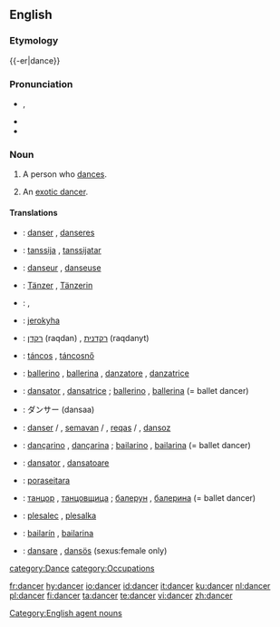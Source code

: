 ==English==

===Etymology===
{{-er|dance}}

===Pronunciation===
* {{a|UK}} {{IPA|/ˈdæns.ə(ɹ)/}}, {{SAMPA|/"d{ns.@(r)/}}
* {{audio|en-us-dancer.ogg|Audio (US)}}
* {{rhymes|ɑːnsə(r)}}

===Noun===
{{wikipedia}}
{{en-noun}}

# A person who [[dances]].
# {{euphemism}} An [[exotic dancer]].

====Translations====
{{trans-top|A person who dances}}
{{trans-mid}}
{{trans-bottom}}

{{trans-top|An exotic dancer}}
{{trans-mid}}
{{trans-bottom}}
{{checktrans-top}}
* {{ttbc|Dutch}}: [[danser]] {{m}}, [[danseres]] {{f}}
* {{ttbc|Finnish}}: [[tanssija]] {{m}}, [[tanssijatar]] {{f}}
* {{ttbc|French}}: [[danseur]] {{m}}, [[danseuse]] {{f}}
* {{ttbc|German}}: [[Tänzer]] {{m}}, [[Tänzerin]] {{f}}
* {{ttbc|Greek}}: {{t|el|χορευτής|m|tr=choreftís}}, {{t|el|χορεύτρια|f|tr=choréftria}}
* {{ttbc|Guarani}}: [[jerokyha]]
* {{ttbc|Hebrew}}: [[רקדן]] (raqdan) {{m}}, [[רקדנית]] (raqdanyt) {{f}}
* {{ttbc|Hungarian}}: [[táncos]] {{m}}, [[táncosnő]] {{f}}
* {{ttbc|Italian}}: [[ballerino]] {{m}}, [[ballerina]] {{f}}, [[danzatore]] {{m}}, [[danzatrice]] {{f}}
* {{ttbc|Interlingua}}: [[dansator]] {{m}}, [[dansatrice]] {{f}}; [[ballerino]] {{m}}, [[ballerina]] {{f}} (= ballet dancer)
{{trans-mid}}
* {{ttbc|Japanese}}: ダンサー (dansaa)
* {{ttbc|Kurdish}}: [[danser]] {{m}} / {{f}}, [[semavan]] {{m}} / {{f}}, [[reqas]] {{m}} / {{f}}, [[dansoz]] {{f}}
* {{ttbc|Portuguese}}: [[dançarino]] {{m}}, [[dançarina]] {{f}}; [[bailarino]] {{m}}, [[bailarina]] {{f}} (= ballet dancer)
* {{ttbc|Romanian}}: [[dansator]] {{m}}, [[dansatoare]] {{f}}
* {{ttbc|Tupinambá}}: [[poraseitara]]
* {{ttbc|Russian}}: [[танцор]] {{m}}, [[танцовщица]] {{f}}; [[балерун]] {{m}}, [[балерина]] {{f}} (= ballet dancer)
* {{ttbc|Slovene}}: [[plesalec]] {{m}}, [[plesalka]] {{f}}
* {{ttbc|Spanish}}: [[bailarín]] {{m}}, [[bailarina]] {{f}}
* {{ttbc|Swedish}}: [[dansare]] {{c}}, [[dansös]] {{c}} (sexus:female only)
{{trans-bottom}}

[[Category:English agent nouns]]
[[category:Dance]]
[[category:Occupations]]

[[fr:dancer]]
[[hy:dancer]]
[[io:dancer]]
[[id:dancer]]
[[it:dancer]]
[[ku:dancer]]
[[nl:dancer]]
[[pl:dancer]]
[[fi:dancer]]
[[ta:dancer]]
[[te:dancer]]
[[vi:dancer]]
[[zh:dancer]]
